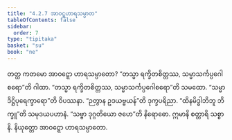 ```yaml
---
title: "4.2.7 အာဝဋ္ဋဟာရသမ္ပာတ"
tableOfContents: false
sidebar:
  order: 7
type: "tipitaka"
basket: "su"
book: "ne"
---
```



<DynamicBreadcrumb />

<Division number="69" book="ne" e="ch" v="27" p="87">

<Paragraph number="509" book="ne">
တတ္ထ ကတမော အာဝဋ္ဋော ဟာရသမ္ပာတော?
</Paragraph>

<Paragraph number="510" book="ne">
“တသ္မာ ရက္ခိတစိတ္တဿ, သမ္မာသင်္ကပ္ပဂေါစရော”တိ ဂါထာ. “တသ္မာ ရက္ခိတစိတ္တဿ, သမ္မာသင်္ကပ္ပဂေါစရော”တိ သမထော. “သမ္မာဒိဋ္ဌိပုရေက္ခာရော”တိ ဝိပဿနာ. “ဉတွာန ဥဒယဗ္ဗယန်”တိ ဒုက္ခပရိညာ. “ထိနမိဒ္ဓါဘိဘူ ဘိက္ခူ”တိ သမုဒယပဟာနံ. “သဗ္ဗာ ဒုဂ္ဂတိယော ဇဟေ”တိ နိရောဓော. ဣမာနိ စတ္တာရိ သစ္စာနိ.

</Paragraph>
</Division>

<Paragraph number="511" type="center" book="ne">
နိယုတ္တော အာဝဋ္ဋော ဟာရသမ္ပာတော.
</Paragraph>